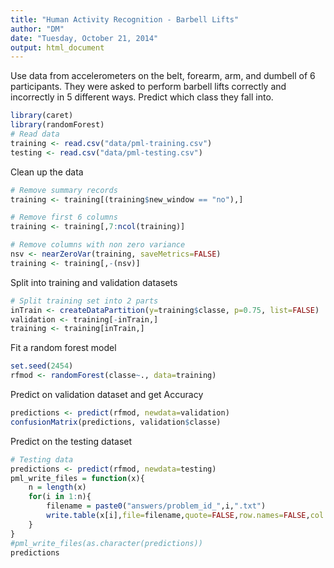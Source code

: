 ```yaml
---
title: "Human Activity Recognition - Barbell Lifts"
author: "DM"
date: "Tuesday, October 21, 2014"
output: html_document
---
```


Use data from accelerometers on the belt, forearm, arm, and dumbell of 6 participants. 
They were asked to perform barbell lifts correctly and incorrectly in 5 different ways.
Predict which class they fall into. 

```r
library(caret)
library(randomForest)
# Read data
training <- read.csv("data/pml-training.csv")
testing <- read.csv("data/pml-testing.csv")
```

Clean up the data 

```r
# Remove summary records  
training <- training[(training$new_window == "no"),]

# Remove first 6 columns
training <- training[,7:ncol(training)]

# Remove columns with non zero variance
nsv <- nearZeroVar(training, saveMetrics=FALSE)
training <- training[,-(nsv)]

```

Split into training and validation datasets 

```r
# Split training set into 2 parts
inTrain <- createDataPartition(y=training$classe, p=0.75, list=FALSE)
validation <- training[-inTrain,]
training <- training[inTrain,]
```

Fit a random forest model 

```r
set.seed(2454)
rfmod <- randomForest(classe~., data=training) 
```

Predict on validation dataset and get Accuracy 

```r
predictions <- predict(rfmod, newdata=validation)
confusionMatrix(predictions, validation$classe) 
```

Predict on the testing dataset

```r
# Testing data
predictions <- predict(rfmod, newdata=testing)
pml_write_files = function(x){
    n = length(x)
    for(i in 1:n){
        filename = paste0("answers/problem_id_",i,".txt") 
        write.table(x[i],file=filename,quote=FALSE,row.names=FALSE,col.names=FALSE)
    }
}
#pml_write_files(as.character(predictions))
predictions
```

